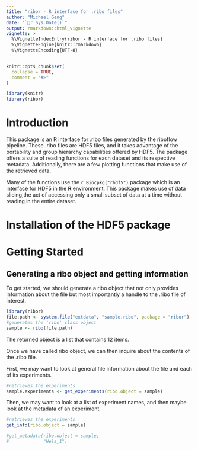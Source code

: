 ---
title: "ribor - R interface for .ribo files"
author: "Michael Geng"
date: "`r Sys.Date()`"
output: rmarkdown::html_vignette
vignette: >
  %\VignetteIndexEntry{ribor - R interface for .ribo files}
  %\VignetteEngine{knitr::rmarkdown}
  %\VignetteEncoding{UTF-8}
---

```{r, include = FALSE}
knitr::opts_chunk$set(
  collapse = TRUE,
  comment = "#>"
)
```

```{r global_options, include=FALSE}
library(knitr)
library(ribor)
```

# Introduction
This package is an R interface for .ribo files generated by the riboflow
pipeline. These .ribo files are HDF5 files, and it takes advantage of the
portability and group hierarchy capabilities offered by HDF5. The package
offers a suite of reading functions for each dataset and its respective 
metadata. Additionally, there are a few plotting functions that make use of 
the retrieved data.

Many of the functions use the `r Biocpkg("rhdf5")` package which is an 
interface for HDF5 in the **R** environment. This package makes use of data 
slicing,the act of accessing only a small subset of data at a time without 
reading in the entire dataset.

# Installation of the HDF5 package 

# Getting Started 

## Generating a ribo object and getting information

To get started, we should generate a ribo object that not only provides 
information about the file but most importantly a handle to the .ribo file
of interest.

```{r createRibo}
library(ribor)
file.path <- system.file("extdata", "sample.ribo", package = "ribor")
#generates the 'ribo' class object 
sample <- ribo(file.path)
```

The returned object is a list that contains 12 items.

Once we have called ribo object, we can then inquire about the contents of the
.ribo file.

First, we may want to look at general file information about the file and each
of its experiments.
```{r get_experiments}
#retrieves the experiments
sample.experiments <- get_experiments(ribo.object = sample)
```

Then, we may want to look at a list of experiment names, and then maybe look at the metadata of an experiment.
```{r get_info}
#retrieves the experiments
get_info(ribo.object = sample)

#get_metadata(ribo.object = sample,
#             "Hela_1")
```